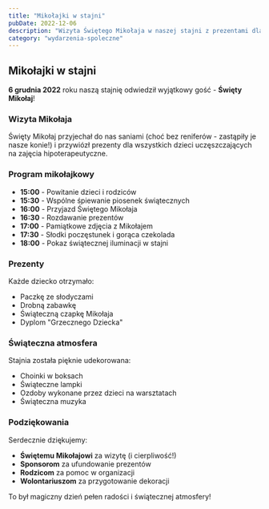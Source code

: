 ```yaml
---
title: "Mikołajki w stajni"
pubDate: 2022-12-06
description: "Wizyta Świętego Mikołaja w naszej stajni z prezentami dla dzieci."
category: "wydarzenia-spoleczne"
---
```


## Mikołajki w stajni

**6 grudnia 2022** roku naszą stajnię odwiedził wyjątkowy gość - **Święty Mikołaj**!

### Wizyta Mikołaja

Święty Mikołaj przyjechał do nas saniami (choć bez reniferów - zastąpiły je nasze konie!) i przywiózł prezenty dla wszystkich dzieci uczęszczających na zajęcia hipoterapeutyczne.

### Program mikołajkowy

- **15:00** - Powitanie dzieci i rodziców
- **15:30** - Wspólne śpiewanie piosenek świątecznych
- **16:00** - Przyjazd Świętego Mikołaja
- **16:30** - Rozdawanie prezentów
- **17:00** - Pamiątkowe zdjęcia z Mikołajem
- **17:30** - Słodki poczęstunek i gorąca czekolada
- **18:00** - Pokaz świątecznej iluminacji w stajni

### Prezenty

Każde dziecko otrzymało:
- Paczkę ze słodyczami
- Drobną zabawkę
- Świąteczną czapkę Mikołaja
- Dyplom "Grzecznego Dziecka"

### Świąteczna atmosfera

Stajnia została pięknie udekorowana:
- Choinki w boksach
- Świąteczne lampki
- Ozdoby wykonane przez dzieci na warsztatach
- Świąteczna muzyka

### Podziękowania

Serdecznie dziękujemy:
- **Świętemu Mikołajowi** za wizytę (i cierpliwość!)
- **Sponsorom** za ufundowanie prezentów
- **Rodzicom** za pomoc w organizacji
- **Wolontariuszom** za przygotowanie dekoracji

To był magiczny dzień pełen radości i świątecznej atmosfery!